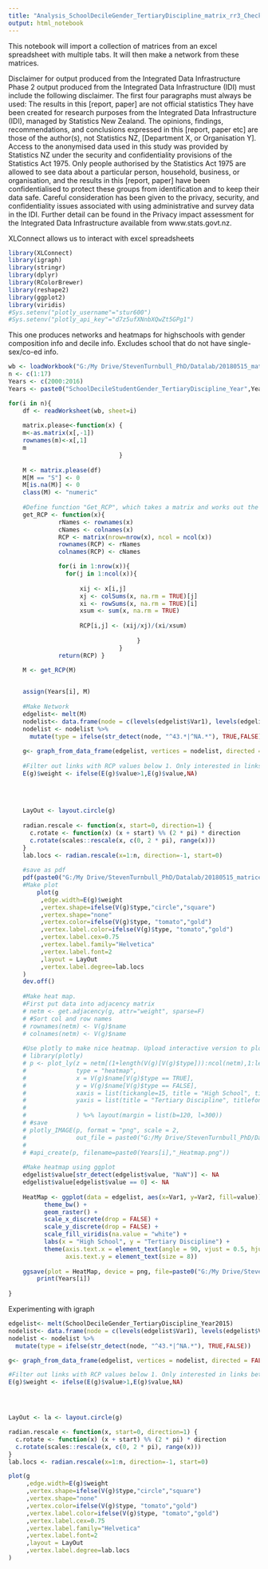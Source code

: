 ```yaml
---
title: "Analysis_SchoolDecileGender_TertiaryDiscipline_matrix_rr3_Checked"
output: html_notebook
---
```


This notebook will import a collection of matrices from an excel spreadsheet with multiple tabs.
It will then make a network from these matrices.

Disclaimer for output produced from the Integrated
Data Infrastructure
Phase 2 output produced from the Integrated Data Infrastructure (IDI) must include the
following disclaimer. The first four paragraphs must always be used:
The results in this [report, paper] are not official statistics They have been created for
research purposes from the Integrated Data Infrastructure (IDI), managed by Statistics
New Zealand.
The opinions, findings, recommendations, and conclusions expressed in this [report,
paper etc] are those of the author(s), not Statistics NZ, [Department X, or Organisation
Y].
Access to the anonymised data used in this study was provided by Statistics NZ under
the security and confidentiality provisions of the Statistics Act 1975. Only people
authorised by the Statistics Act 1975 are allowed to see data about a particular person,
household, business, or organisation, and the results in this [report, paper] have been
confidentialised to protect these groups from identification and to keep their data safe.
Careful consideration has been given to the privacy, security, and confidentiality issues
associated with using administrative and survey data in the IDI. Further detail can be
found in the Privacy impact assessment for the Integrated Data Infrastructure available
from www.stats.govt.nz.


XLConnect allows us to interact with excel spreadsheets
```R
library(XLConnect)
library(igraph)
library(stringr)
library(dplyr)
library(RColorBrewer)
library(reshape2)
library(ggplot2)
library(viridis)
#Sys.setenv("plotly_username"="stur600")
#Sys.setenv("plotly_api_key"="d7z5ufXNnbXQwZt5GPg1")
```

This one produces networks and heatmaps for highschools with gender composition info and decile info. Excludes school that do not have single-sex/co-ed info.
```R
wb <- loadWorkbook("G:/My Drive/StevenTurnbull_PhD/Datalab/20180515_matrices/SchoolDecileStudentGender_TertiaryDiscipline_matrix_rr3_Checked_ExcludeNA.xlsx")
n <- c(1:17)
Years <- c(2000:2016)
Years <- paste0("SchoolDecileStudentGender_TertiaryDiscipline_Year",Years)

for(i in n){
    df <- readWorksheet(wb, sheet=i)
    
    matrix.please<-function(x) {
    m<-as.matrix(x[,-1])
    rownames(m)<-x[,1]
    m
                               }
    
    M <- matrix.please(df)
    M[M == "S"] <- 0
    M[is.na(M)] <- 0
    class(M) <- "numeric"
    
    #Define function "Get_RCP", which takes a matrix and works out the RCP value for each cell.
    get_RCP <- function(x){
              rNames <- rownames(x)
              cNames <- colnames(x)
              RCP <- matrix(nrow=nrow(x), ncol = ncol(x))
              rownames(RCP) <- rNames
              colnames(RCP) <- cNames

              for(i in 1:nrow(x)){
                for(j in 1:ncol(x)){
                     
                    xij <- x[i,j]
                    xj <- colSums(x, na.rm = TRUE)[j]
                    xi <- rowSums(x, na.rm = TRUE)[i]
                    xsum <- sum(x, na.rm = TRUE)
          
                    RCP[i,j] <- (xij/xj)/(xi/xsum)
                        
                                    }
                               }
              return(RCP) }
    
    M <- get_RCP(M)


    assign(Years[i], M)
    
    #Make Network
    edgelist<- melt(M)
    nodelist<- data.frame(node = c(levels(edgelist$Var1), levels(edgelist$Var2)))
    nodelist <- nodelist %>%
      mutate(type = ifelse(str_detect(node, "^43.*|^NA.*"), TRUE,FALSE))
    
    g<- graph_from_data_frame(edgelist, vertices = nodelist, directed = FALSE)
    
    #Filter out links with RCP values below 1. Only interested in links between high schools and tertiary instritutions that happen relatively more
    E(g)$weight <- ifelse(E(g)$value>1,E(g)$value,NA)
    
    
    
    
    LayOut <- layout.circle(g)
    
    radian.rescale <- function(x, start=0, direction=1) {
      c.rotate <- function(x) (x + start) %% (2 * pi) * direction
      c.rotate(scales::rescale(x, c(0, 2 * pi), range(x)))
    }
    lab.locs <- radian.rescale(x=1:n, direction=-1, start=0)
    
    #save as pdf
    pdf(paste0("G:/My Drive/StevenTurnbull_PhD/Datalab/20180515_matrices/Analysis/Networks/",Years[i],"_Network.pdf"))
    #Make plot
        plot(g
         ,edge.width=E(g)$weight
         ,vertex.shape=ifelse(V(g)$type,"circle","square")
         ,vertex.shape="none"
         ,vertex.color=ifelse(V(g)$type, "tomato","gold")
         ,vertex.label.color=ifelse(V(g)$type, "tomato","gold")
         ,vertex.label.cex=0.75 
         ,vertex.label.family="Helvetica"
         ,vertex.label.font=2
         ,layout = LayOut
         ,vertex.label.degree=lab.locs
    )
    dev.off()
    
    #Make heat map.
    #First put data into adjacency matrix
    # netm <- get.adjacency(g, attr="weight", sparse=F)
    # #Sort col and row names
    # rownames(netm) <- V(g)$name
    # colnames(netm) <- V(g)$name
    
    #Use plotly to make nice heatmap. Upload interactive version to plotly and save a png
    # library(plotly)
    # p <- plot_ly(z = netm[(1+length(V(g)[V(g)$type])):ncol(netm),1:length(V(g)[V(g)$type])],
    #              type = "heatmap",
    #              x = V(g)$name[V(g)$type == TRUE],
    #              y = V(g)$name[V(g)$type == FALSE],
    #              xaxis = list(tickangle=15, title = "High School", titlefont=list(size=30)),
    #              yaxis = list(title = "Tertiary Discipline", titlefont=list(size=30))
    #              
    #              ) %>% layout(margin = list(b=120, l=300))
    # #save
    # plotly_IMAGE(p, format = "png", scale = 2,
    #              out_file = paste0("G:/My Drive/StevenTurnbull_PhD/Datalab/20180515_matrices/Analysis/Heatmaps/",Years[i],"_Heatmap.png"))
    # 
    # #api_create(p, filename=paste0(Years[i],"_Heatmap.png"))
    
    #Make heatmap using ggplot
    edgelist$value[str_detect(edgelist$value, "NaN")] <- NA
    edgelist$value[edgelist$value == 0] <- NA
    
    HeatMap <- ggplot(data = edgelist, aes(x=Var1, y=Var2, fill=value)) + 
          theme_bw() +
          geom_raster() +
          scale_x_discrete(drop = FALSE) +
          scale_y_discrete(drop = FALSE) +
          scale_fill_viridis(na.value = "white") +
          labs(x = "High School", y = "Tertiary Discipline") +
          theme(axis.text.x = element_text(angle = 90, vjust = 0.5, hjust = 1,size=8),
                axis.text.y = element_text(size = 8))
    
    ggsave(plot = HeatMap, device = png, file=paste0("G:/My Drive/StevenTurnbull_PhD/Datalab/20180515_matrices/Analysis/Heatmaps/",Years[i], "_Heatmap.png"))
        print(Years[i])
    
}

```

Experimenting with igraph
```R

edgelist<- melt(SchoolDecileGender_TertiaryDiscipline_Year2015)
nodelist<- data.frame(node = c(levels(edgelist$Var1), levels(edgelist$Var2)))
nodelist <- nodelist %>%
  mutate(type = ifelse(str_detect(node, "^43.*|^NA.*"), TRUE,FALSE))

g<- graph_from_data_frame(edgelist, vertices = nodelist, directed = FALSE)

#Filter out links with RCP values below 1. Only interested in links between high schools and tertiary instritutions that happen relatively more
E(g)$weight <- ifelse(E(g)$value>1,E(g)$value,NA)




LayOut <- la <- layout.circle(g)

radian.rescale <- function(x, start=0, direction=1) {
  c.rotate <- function(x) (x + start) %% (2 * pi) * direction
  c.rotate(scales::rescale(x, c(0, 2 * pi), range(x)))
}
lab.locs <- radian.rescale(x=1:n, direction=-1, start=0)

plot(g
     ,edge.width=E(g)$weight
     ,vertex.shape=ifelse(V(g)$type,"circle","square")
     ,vertex.shape="none"
     ,vertex.color=ifelse(V(g)$type, "tomato","gold")
     ,vertex.label.color=ifelse(V(g)$type, "tomato","gold")
     ,vertex.label.cex=0.75 
     ,vertex.label.family="Helvetica"
     ,vertex.label.font=2
     ,layout = LayOut
     ,vertex.label.degree=lab.locs
)


```

